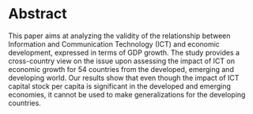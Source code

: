 # Abstract 

This paper aims at analyzing the validity of the relationship between Information and Communication Technology (ICT) and economic development, expressed in terms of GDP growth. The study provides a cross-country view on the issue upon assessing the impact of ICT on economic growth for 54 countries from the developed, emerging and developing world. Our results show that even though the impact of ICT capital stock per capita is significant in the developed and emerging economies, it cannot be used to make generalizations for the developing countries.

